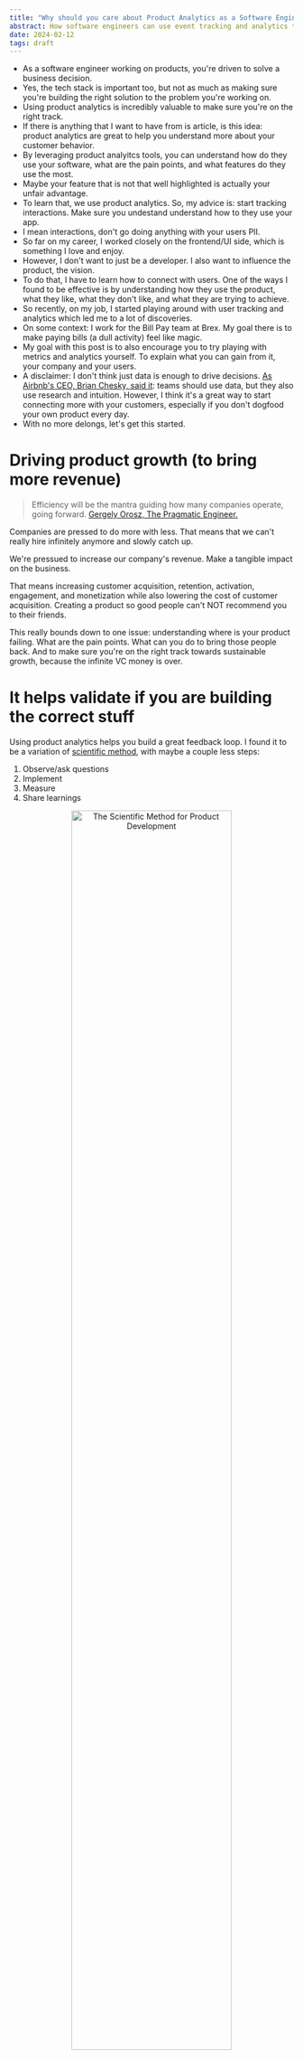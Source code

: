 ```yaml
---
title: "Why should you care about Product Analytics as a Software Engineer"
abstract: How software engineers can use event tracking and analytics to improve their application and in turn make life better for the customers.
date: 2024-02-12
tags: draft
---
```


- As a software engineer working on products, you're driven to solve a business decision.
- Yes, the tech stack is important too, but not as much as making sure you're building the right solution to the problem you're working on.
- Using product analytics is incredibly valuable to make sure you're on the right track.
- If there is anything that I want to have from is article, is this idea: product analytics are great to help you understand more about your customer behavior.
- By leveraging product analyitcs tools, you can understand how do they use your software, what are the pain points, and what features do they use the most.
- Maybe your feature that is not that well highlighted is actually your unfair advantage.
- To learn that, we use product analytics. So, my advice is: start tracking interactions. Make sure you undestand understand how to they use your app.
- I mean interactions, don't go doing anything with your users PII.
- So far on my career, I worked closely on the frontend/UI side, which is something I love and enjoy.
- However, I don't want to just be a developer. I also want to influence the product, the vision.
- To do that, I have to learn how to connect with users. One of the ways I found to be effective is by understanding how they use the product, what they like, what they don't like, and what they are trying to achieve.
- So recently, on my job, I started playing around with user tracking and analytics which led me to a lot of discoveries.
- On some context: I work for the Bill Pay team at Brex. My goal there is to make paying bills (a dull activity) feel like magic.
- My goal with this post is to also encourage you to try playing with metrics and analytics yourself. To explain what you can gain from it, your company and your users.
- A disclaimer: I don't think just data is enough to drive decisions. [As Airbnb's CEO, Brian Chesky, said it](https://youtu.be/4ef0juAMqoE?si=kaabuFMqGuMmRW8S&t=2210): teams should use data, but they also use research and intuition. However, I think it's a great way to start connecting more with your customers, especially if you don't dogfood your own product every day.
- With no more delongs, let's get this started.

# Driving product growth (to bring more revenue)

> Efficiency will be the mantra guiding how many companies operate, going forward. [Gergely Orosz, The Pragmatic Engineer.](https://newsletter.pragmaticengineer.com/i/141204650/more-doers-fewer-planners)

Companies are pressed to do more with less. That means that we can't really hire infinitely anymore and slowly catch up.

We're pressued to increase our company's revenue. Make a tangible impact on the business.

That means increasing customer acquisition, retention, activation, engagement, and monetization while also lowering the cost of customer acquisition. Creating a product so good people can't NOT recommend you to their friends.

This really bounds down to one issue: understanding where is your product failing. What are the pain points. What can you do to bring those people back. And to make sure you're on the right track towards sustainable growth, because the infinite VC money is over.


# It helps validate if you are building the correct stuff

Using product analytics helps you build a great feedback loop. I found it to be a variation of [scientific method](https://en.wikipedia.org/wiki/Scientific_method), with maybe a couple less steps:

1. Observe/ask questions
2. Implement
3. Measure
4. Share learnings

<center>
<img src="/the-scientific-method-for-product-development.png" alt="The Scientific Method for Product Development" width="75%"/>
</center>

You may think that this is only valid for products that already have tons of usage and data to measure. I thought the same as well. But I don't think that's the case.

Even for early-state products, I feel like the only part that changes is the step 1. Instead of observing something in your customers, you see a problem that someone is facing on a real life. Something that can be improved with software.

From that observation, you build your MLP. Yes, you heard right. Not MVP. **MLP: minimum loveable product**.

Now, how do we know what is a MLP? That brings us to the next section.

# Building your product intuition

For me, when I started thinking about what could I measure to improve our product, it led to a much better outcome: understanding the questions I needed answers.

# Is a great way to measure

# It brings you closer to the customer, to your PM and designer

# On ethics and privacy
